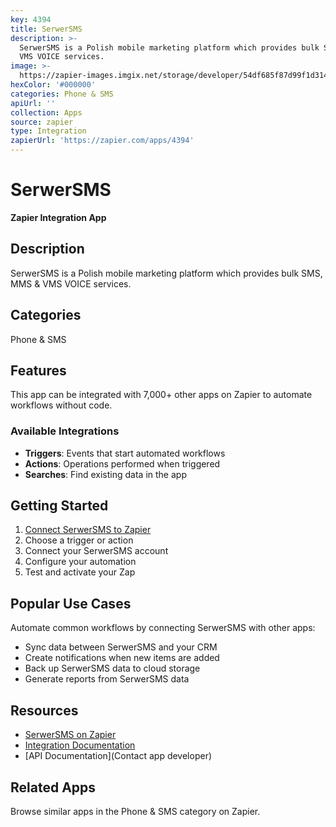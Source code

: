 ```yaml
---
key: 4394
title: SerwerSMS
description: >-
  SerwerSMS is a Polish mobile marketing platform which provides bulk SMS, MMS &
  VMS VOICE services.
image: >-
  https://zapier-images.imgix.net/storage/developer/54df685f87d99f1d3143f9f83c5b2a50_2.png?auto=format%2Ccompress&ixlib=python-3.0.0&q=50
hexColor: '#000000'
categories: Phone & SMS
apiUrl: ''
collection: Apps
source: zapier
type: Integration
zapierUrl: 'https://zapier.com/apps/4394'
---
```

# SerwerSMS

**Zapier Integration App**

## Description

SerwerSMS is a Polish mobile marketing platform which provides bulk SMS, MMS & VMS VOICE services.

## Categories

Phone & SMS

## Features

This app can be integrated with 7,000+ other apps on Zapier to automate workflows without code.

### Available Integrations

- **Triggers**: Events that start automated workflows
- **Actions**: Operations performed when triggered
- **Searches**: Find existing data in the app

## Getting Started

1. [Connect SerwerSMS to Zapier](https://zapier.com/apps/4394)
2. Choose a trigger or action
3. Connect your SerwerSMS account
4. Configure your automation
5. Test and activate your Zap

## Popular Use Cases

Automate common workflows by connecting SerwerSMS with other apps:

- Sync data between SerwerSMS and your CRM
- Create notifications when new items are added
- Back up SerwerSMS data to cloud storage
- Generate reports from SerwerSMS data

## Resources

- [SerwerSMS on Zapier](https://zapier.com/apps/4394)
- [Integration Documentation](https://zapier.com/apps/4394/integrations)
- [API Documentation](Contact app developer)

## Related Apps

Browse similar apps in the Phone & SMS category on Zapier.
